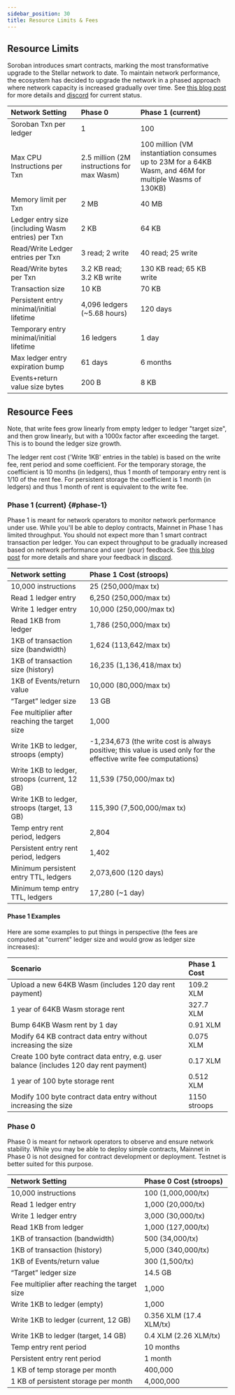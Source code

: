 ```yaml
---
sidebar_position: 30
title: Resource Limits & Fees
---
```


## Resource Limits

Soroban introduces smart contracts, marking the most transformative upgrade to the Stellar network to date. To maintain network performance, the ecosystem has decided to upgrade the network in a phased approach where network capacity is increased gradually over time. See [this blog post](https://stellar.org/blog/developers/the-stellar-network-s-phased-rollout-of-smart-contracts-the-road-to-mainnet) for more details and [discord](https://discord.com/invite/zVYdY3ktTn) for current status.

| Network Setting | Phase 0 | Phase 1 (current) |
| :-- | :-- | :-- |
| Soroban Txn per ledger | 1 | 100 |
| Max CPU Instructions per Txn | 2.5 million (2M instructions for max Wasm) | 100 million (VM instantiation consumes up to 23M for a 64KB Wasm, and 46M for multiple Wasms of 130KB) |
| Memory limit per Txn | 2 MB | 40 MB |
| Ledger entry size (including Wasm entries) per Txn | 2 KB | 64 KB |
| Read/Write Ledger entries per Txn | 3 read; 2 write | 40 read; 25 write |
| Read/Write bytes per Txn | 3.2 KB read; 3.2 KB write | 130 KB read; 65 KB write |
| Transaction size | 10 KB | 70 KB |
| Persistent entry minimal/initial lifetime | 4,096 ledgers (~5.68 hours) | 120 days |
| Temporary entry minimal/initial lifetime | 16 ledgers | 1 day |
| Max ledger entry expiration bump | 61 days | 6 months |
| Events+return value size bytes | 200 B | 8 KB |

## Resource Fees

Note, that write fees grow linearly from empty ledger to ledger "target size", and then grow linearly, but with a 1000x factor after exceeding the target. This is to bound the ledger size growth.

The ledger rent cost ('Write 1KB' entries in the table) is based on the write fee, rent period and some coefficient. For the temporary storage, the coefficient is 10 months (in ledgers), thus 1 month of temporary entry rent is 1/10 of the rent fee. For persistent storage the coefficient is 1 month (in ledgers) and thus 1 month of rent is equivalent to the write fee.

### Phase 1 (current) {#phase-1}

Phase 1 is meant for network operators to monitor network performance under use. While you'll be able to deploy contracts, Mainnet in Phase 1 has limited throughput. You should not expect more than 1 smart contract transaction per ledger. You can expect throughput to be gradually increased based on network performance and user (your) feedback. See [this blog post](https://stellar.org/blog/developers/the-stellar-network-s-phased-rollout-of-smart-contracts-the-road-to-mainnet) for more details and share your feedback in [discord](https://discord.com/invite/zVYdY3ktTn).

| Network setting | Phase 1 Cost (stroops) |
| :-- | :-- |
| 10,000 instructions | 25 (250,000/max tx) |
| Read 1 ledger entry | 6,250 (250,000/max tx) |
| Write 1 ledger entry | 10,000 (250,000/max tx) |
| Read 1KB from ledger | 1,786 (250,000/max tx) |
| 1KB of transaction size (bandwidth) | 1,624 (113,642/max tx) |
| 1KB of transaction size (history) | 16,235 (1,136,418/max tx) |
| 1KB of Events/return value | 10,000 (80,000/max tx) |
| “Target” ledger size | 13 GB |
| Fee multiplier after reaching the target size | 1,000 |
| Write 1KB to ledger, stroops (empty) | -1,234,673 (the write cost is always positive; this value is used only for the effective write fee computations) |
| Write 1KB to ledger, stroops (current, 12 GB) | 11,539 (750,000/max tx) |
| Write 1KB to ledger, stroops (target, 13 GB) | 115,390 (7,500,000/max tx) |
| Temp entry rent period, ledgers | 2,804 |
| Persistent entry rent period, ledgers | 1,402 |
| Minimum persistent entry TTL, ledgers | 2,073,600 (120 days) |
| Minimum temp entry TTL, ledgers | 17,280 (~1 day) |

#### Phase 1 Examples

Here are some examples to put things in perspective (the fees are computed at "current" ledger size and would grow as ledger size increases):

| Scenario | Phase 1 Cost |
| :-- | :-- |
| Upload a new 64KB Wasm (includes 120 day rent payment) | 109.2 XLM |
| 1 year of 64KB Wasm storage rent | 327.7 XLM |
| Bump 64KB Wasm rent by 1 day | 0.91 XLM |
| Modify 64 KB contract data entry without increasing the size | 0.075 XLM |
| Create 100 byte contract data entry, e.g. user balance (includes 120 day rent payment) | 0.17 XLM |
| 1 year of 100 byte storage rent | 0.512 XLM |
| Modify 100 byte contract data entry without increasing the size | 1150 stroops |

### Phase 0

Phase 0 is meant for network operators to observe and ensure network stability. While you may be able to deploy simple contracts, Mainnet in Phase 0 is not designed for contract development or deployment. Testnet is better suited for this purpose.

| Network Setting                               | Phase 0 Cost (stroops)  |
| :-------------------------------------------- | :---------------------- |
| 10,000 instructions                           | 100 (1,000,000/tx)      |
| Read 1 ledger entry                           | 1,000 (20,000/tx)       |
| Write 1 ledger entry                          | 3,000 (30,000/tx)       |
| Read 1KB from ledger                          | 1,000 (127,000/tx)      |
| 1KB of transaction (bandwidth)                | 500 (34,000/tx)         |
| 1KB of transaction (history)                  | 5,000 (340,000/tx)      |
| 1KB of Events/return value                    | 300 (1,500/tx)          |
| “Target” ledger size                          | 14.5 GB                 |
| Fee multiplier after reaching the target size | 1,000                   |
| Write 1KB to ledger (empty)                   | 1,000                   |
| Write 1KB to ledger (current, 12 GB)          | 0.356 XLM (17.4 XLM/tx) |
| Write 1KB to ledger (target, 14 GB)           | 0.4 XLM (2.26 XLM/tx)   |
| Temp entry rent period                        | 10 months               |
| Persistent entry rent period                  | 1 month                 |
| 1 KB of temp storage per month                | 400,000                 |
| 1 KB of persistent storage per month          | 4,000,000               |
